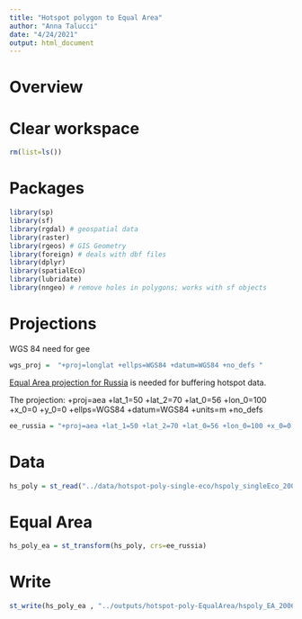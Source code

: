 ```yaml
---
title: "Hotspot polygon to Equal Area"
author: "Anna Talucci"
date: "4/24/2021"
output: html_document
---
```



# Overview


# Clear workspace

```r
rm(list=ls()) 
```

# Packages

```r
library(sp)
library(sf)
library(rgdal) # geospatial data
library(raster)
library(rgeos) # GIS Geometry
library(foreign) # deals with dbf files
library(dplyr)
library(spatialEco)
library(lubridate)
library(nngeo) # remove holes in polygons; works with sf objects 
```

# Projections

WGS 84 need for gee
```r
wgs_proj =  "+proj=longlat +ellps=WGS84 +datum=WGS84 +no_defs "
```

[Equal Area projection for Russia](https://gis.stackexchange.com/questions/264093/projection-for-russia-map) is needed for buffering hotspot data.

The projection:
+proj=aea +lat_1=50 +lat_2=70 +lat_0=56 +lon_0=100 +x_0=0 +y_0=0 +ellps=WGS84 +datum=WGS84 +units=m +no_defs 

```r
ee_russia = "+proj=aea +lat_1=50 +lat_2=70 +lat_0=56 +lon_0=100 +x_0=0 +y_0=0 +ellps=WGS84 +datum=WGS84 +units=m +no_defs "
```

# Data

```r

hs_poly = st_read("../data/hotspot-poly-single-eco/hspoly_singleEco_2006.shp", "hspoly_singleEco_2006")
```


# Equal Area
```r
hs_poly_ea = st_transform(hs_poly, crs=ee_russia)
```


# Write 
```r
st_write(hs_poly_ea , "../outputs/hotspot-poly-EqualArea/hspoly_EA_2006.shp", driver="ESRI Shapefile")

```